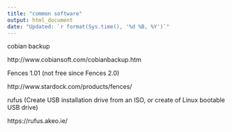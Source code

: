 ---
title: "common software"
output: html_document
date: "Updated: `r format(Sys.time(), '%d %B, %Y')`"
---



cobian backup

http://www.cobiansoft.com/cobianbackup.htm




Fences 1.01 (not free since Fences 2.0)

http://www.stardock.com/products/fences/





rufus (Create USB installation drive from an ISO, or create of Linux bootable USB drive)

https://rufus.akeo.ie/